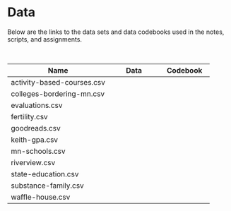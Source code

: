 # Data

Below are the links to the data sets and data codebooks used in the notes, scripts, and assignments. 

<br />

<table class="table">

<thead>
<tr>
<th style="width:50%;">Name</th>
<th style="width:25%;text-align:center;">Data</th>
<th style="width:25%;text-align:center;">Codebook</th>
</tr>
</thead>


<tbody>

<tr>
<td>activity-based-courses.csv</td>
<td align="center" style="vertical-align:middle;">
  <a href="https://github.com/zief0002/epsy-8251/raw/master/data/activity-based-courses.csv">
    <span class="fas fa-file-csv" style="color: #ff2600; font-size: 20px;"></span>
  </a>
</td>
<td align="center" style="vertical-align:middle;">
  <a href="codebooks/activity-based-courses.html" target="_blank">
    <span class="fas fa-book-open" style="color: #ff2600; font-size: 20px;"></span>
  </a>
</td>
</tr>

<tr>
<td>colleges-bordering-mn.csv</td>
<td align="center" style="vertical-align:middle;">
  <a href="https://github.com/zief0002/epsy-8251/raw/master/data/colleges-bordering-mn.csv">
    <span class="fas fa-file-csv" style="color: #ff2600; font-size: 20px;"></span>
  </a>
</td>
<td align="center" style="vertical-align:middle;">
  <a href="codebooks/colleges-bordering-mn.html" target="_blank">
    <span class="fas fa-book-open" style="color: #ff2600; font-size: 20px;"></span>
  </a>
</td>
</tr>

<tr>
<td>evaluations.csv</td>
<td align="center" style="vertical-align:middle;">
  <a href="https://github.com/zief0002/epsy-8251/raw/master/data/evaluations.csv">
    <span class="fas fa-file-csv" style="color: #ff2600; font-size: 20px;"></span>
  </a>
</td>
<td align="center" style="vertical-align:middle;">
  <a href="codebooks/evaluations.html" target="_blank">
    <span class="fas fa-book-open" style="color: #ff2600; font-size: 20px;"></span>
  </a>
</td>
</tr>

<tr>
<td>fertility.csv</td>
<td align="center" style="vertical-align:middle;">
  <a href="https://github.com/zief0002/epsy-8251/raw/master/data/fertility.csv">
    <span class="fas fa-file-csv" style="color: #ff2600; font-size: 20px;"></span>
  </a>
</td>
<td align="center" style="vertical-align:middle;">
  <a href="codebooks/fertility.html" target="_blank">
    <span class="fas fa-book-open" style="color: #ff2600; font-size: 20px;"></span>
  </a>
</td>
</tr>

<tr>
<td>goodreads.csv</td>
<td align="center" style="vertical-align:middle;">
  <a href="https://github.com/zief0002/epsy-8251/raw/master/data/goodreads.csv">
    <span class="fas fa-file-csv" style="color: #ff2600; font-size: 20px;"></span>
  </a>
</td>
<td align="center" style="vertical-align:middle;">
  <a href="codebooks/goodreads.html" target="_blank">
    <span class="fas fa-book-open" style="color: #ff2600; font-size: 20px;"></span>
  </a>
</td>
</tr>

<tr>
<td>keith-gpa.csv</td>
<td align="center" style="vertical-align:middle;">
  <a href="https://github.com/zief0002/epsy-8251/raw/master/data/keith-gpa.csv">
    <span class="fas fa-file-csv" style="color: #ff2600; font-size: 20px;"></span>
  </a>
</td>
<td align="center" style="vertical-align:middle;">
  <a href="codebooks/keith-gpa.html" target="_blank">
    <span class="fas fa-book-open" style="color: #ff2600; font-size: 20px;"></span>
  </a>
</td>
</tr>

<tr>
<td>mn-schools.csv</td>
<td align="center" style="vertical-align:middle;">
  <a href="https://github.com/zief0002/epsy-8251/raw/master/data/mn-schools.csv">
    <span class="fas fa-file-csv" style="color: #ff2600; font-size: 20px;"></span>
  </a>
</td>
<td align="center" style="vertical-align:middle;">
  <a href="codebooks/mn-schools.html" target="_blank">
    <span class="fas fa-book-open" style="color: #ff2600; font-size: 20px;"></span>
  </a>
</td>
</tr>

<tr>
<td>riverview.csv</td>
<td align="center" style="vertical-align:middle;">
  <a href="https://github.com/zief0002/epsy-8251/raw/master/data/riverview.csv">
    <span class="fas fa-file-csv" style="color: #ff2600; font-size: 20px;"></span>
  </a>
</td>
<td align="center" style="vertical-align:middle;">
  <a href="codebooks/riverview.html" target="_blank">
    <span class="fas fa-book-open" style="color: #ff2600; font-size: 20px;"></span>
  </a>
</td>
</tr>

<tr>
<td>state-education.csv</td>
<td align="center" style="vertical-align:middle;">
  <a href="https://github.com/zief0002/epsy-8251/raw/master/data/state-education.csv">
    <span class="fas fa-file-csv" style="color: #ff2600; font-size: 20px;"></span>
  </a>
</td>
<td align="center" style="vertical-align:middle;">
  <a href="codebooks/state-education.html" target="_blank">
    <span class="fas fa-book-open" style="color: #ff2600; font-size: 20px;"></span>
  </a>
</td>
</tr>

<tr>
<td>substance-family.csv</td>
<td align="center" style="vertical-align:middle;">
  <a href="https://github.com/zief0002/epsy-8251/raw/master/data/substance-family.csv">
    <span class="fas fa-file-csv" style="color: #ff2600; font-size: 20px;"></span>
  </a>
</td>
<td align="center" style="vertical-align:middle;">
  <a href="codebooks/substance-family.html" target="_blank">
    <span class="fas fa-book-open" style="color: #ff2600; font-size: 20px;"></span>
  </a>
</td>
</tr>


<tr>
<td>waffle-house.csv</td>
<td align="center" style="vertical-align:middle;">
  <a href="https://github.com/zief0002/epsy-8251/raw/master/data/waffle-house.csv">
    <span class="fas fa-file-csv" style="color: #ff2600; font-size: 20px;"></span>
  </a>
</td>
<td align="center" style="vertical-align:middle;">
  <a href="codebooks/waffle-house.html" target="_blank">
    <span class="fas fa-book-open" style="color: #ff2600; font-size: 20px;"></span>
  </a>
</td>
</tr>



</tbody>
</table>